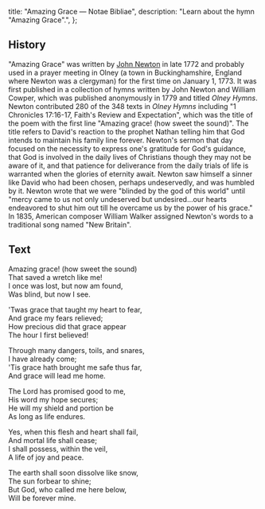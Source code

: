   title: "Amazing Grace — Notae Bibliae",
  description: "Learn about the hymn \"Amazing Grace\".",
};

<Initial text="Amazing Grace" />

## History

"Amazing Grace" was written by [John Newton](/liturgy/music/composers/john-newton) in late 1772 and probably used in a prayer meeting in Olney (a town in Buckinghamshire, England where Newton was a clergyman) for the first time on January 1, 1773. It was first published in a collection of hymns written by John Newton and William Cowper, which was published anonymously in 1779 and titled *Olney Hymns*. Newton contributed 280 of the 348 texts in *Olney Hymns* including "1 Chronicles 17:16-17, Faith's Review and Expectation", which was the title of the poem with the first line "Amazing grace! (how sweet the sound)". The title refers to David's reaction to the prophet Nathan telling him that God intends to maintain his family line forever. Newton's sermon that day focused on the necessity to express one's gratitude for God's guidance, that God is involved in the daily lives of Christians though they may not be aware of it, and that patience for deliverance from the daily trials of life is warranted when the glories of eternity await. Newton saw himself a sinner like David who had been chosen, perhaps undeservedly, and was humbled by it. Newton wrote that we were "blinded by the god of this world" until "mercy came to us not only undeserved but undesired…our hearts endeavored to shut him out till he overcame us by the power of his grace." In 1835, American composer William Walker assigned Newton's words to a traditional song named "New Britain".

## Text

Amazing grace! (how sweet the sound)<br/>
That saved a wretch like me!<br/>
I once was lost, but now am found,<br/>
Was blind, but now I see.

'Twas grace that taught my heart to fear,<br/>
And grace my fears relieved;<br/>
How precious did that grace appear<br/>
The hour I first believed!

Through many dangers, toils, and snares,<br/>
I have already come;<br/>
'Tis grace hath brought me safe thus far,<br/>
And grace will lead me home.

The Lord has promised good to me,<br/>
His word my hope secures;<br/>
He will my shield and portion be<br/>
As long as life endures.

Yes, when this flesh and heart shall fail,<br/>
And mortal life shall cease;<br/>
I shall possess, within the veil,<br/>
A life of joy and peace.

The earth shall soon dissolve like snow,<br/>
The sun forbear to shine;<br/>
But God, who called me here below,<br/>
Will be forever mine.
